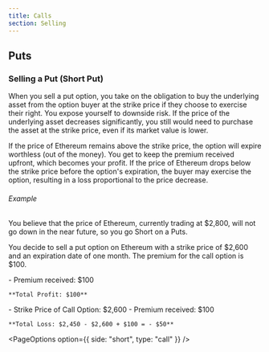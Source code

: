 ```yaml
---
title: Calls
section: Selling
---
```


## Puts

### Selling a Put (Short Put)

When you sell a put option, you take on the obligation to buy the underlying asset from the option buyer at the strike price if they choose to exercise their right. You expose yourself to downside risk. If the price of the underlying asset decreases significantly, you still would need to purchase the asset at the strike price, even if its market value is lower.

<ConceptsBoxWrapper>
  <ConceptsBox title="Profit" color="green">
    If the price of Ethereum remains above the strike price, the option will
    expire worthless (out of the money). You get to keep the premium received
    upfront, which becomes your profit.
  </ConceptsBox>
  <ConceptsBox title="Loss" color="red">
    If the price of Ethereum drops below the strike price before the option's
    expiration, the buyer may exercise the option, resulting in a loss
    proportional to the price decrease.
  </ConceptsBox>
</ConceptsBoxWrapper>

###### Example

You believe that the price of Ethereum, currently trading at $2,800, will not go down in the near future, so you go Short on a Puts.

You decide to sell a put option on Ethereum with a strike price of $2,600 and an expiration date of one month. The premium for the call option is $100.

<ConceptsExampleWrapper>
  <ConceptsExample
    type="In-the-money"
    header="Price of Ethereum stays at $2,800"
  >
    - Premium received: $100
    
    **Total Profit: $100**
  </ConceptsExample>
  <ConceptsExample
    type="Out-of-the-money"
    header="Price of Ethereum goes to $2,450"
  >
    - Strike Price of Call Option: $2,600
    - Premium received: $100

    **Total Loss: $2,450 - $2,600 + $100 = - $50**

  </ConceptsExample>
</ConceptsExampleWrapper>

<PageOptions option={{ side: "short", type: "call" }} />
